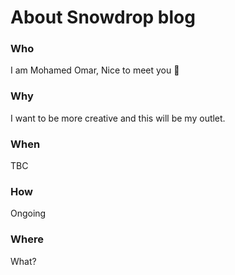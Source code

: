 # About Snowdrop blog

### Who

I am Mohamed Omar, Nice to meet you 🤝

### Why

I want to be more creative and this will be my outlet.

### When

TBC

### How 

Ongoing

### Where

What?
